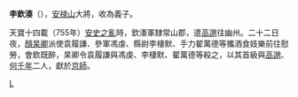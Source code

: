 '''李欽湊'''（{{bd|?||755年||}}），[[安禄山|安禄山]]大將，收為義子。

天寶十四載（755年）[[安史之亂|安史之亂]]時，欽湊軍隸常山郡，遣[[高邈|高邈]]往幽州。二十二日夜，[[顏杲卿|顏杲卿]]派使袁履謙、參軍馮虔、縣尉李棲默、手力翟萬德等攜酒食妓樂前往慰勞，會飲既醉，杲卿令袁履謙與馮虔、李棲默、翟萬德等殺之，以其首級與[[高邈|高邈]]、[[何千年|何千年]]二人，獻於[[京師|京師]]。

[[Category:唐朝軍事人物|L]]